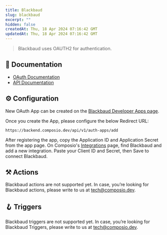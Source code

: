 ```yaml
---
title: Blackbaud
slug: blackbaud
excerpt: ""
hidden: false
createdAt: Thu, 18 Apr 2024 07:16:42 GMT
updatedAt: Thu, 18 Apr 2024 07:16:42 GMT
--- 
```

> Blackbaud uses OAUTH2 for authentication.
## 📔 Documentation

- [OAuth Documentation](https://developer.blackbaud.com/skyapi/docs/authorization)
- [API Documentation](https://developer.blackbaud.com/skyapi/products)

## ⚙️ Configuration

<Tip>New OAuth App can be created on the [Blackbaud Developer Apps page](https://developer.blackbaud.com/apps/).</Tip>

Once you create the App, please configure the below Redirect URL:


```
https://backend.composio.dev/api/v1/auth-apps/add
```

After registering the app, copy the Application ID and Application Secret from the app page. On Composio's [Integrations](https://app.composio.dev/apps) page, find Blackbaud and add a new integration. Paste your Client ID and Secret, then Save to connect Blackbaud.


## ⚒️ Actions

Blackbaud actions are not supported yet. In case, you’re looking for Blackbaud actions, please write to us at tech@composio.dev.

## 🪝 Triggers

Blackbaud triggers are not supported yet. In case, you’re looking for Blackbaud Triggers, please write to us at tech@composio.dev.
